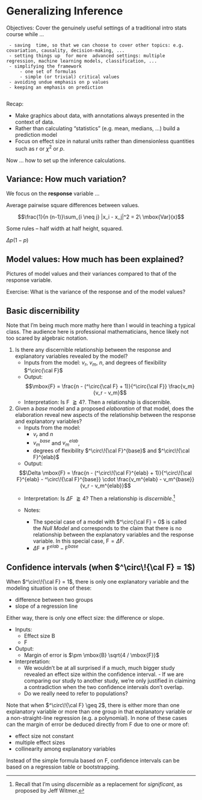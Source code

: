 # Generalizing Inference

Objectives: Cover the genuinely useful settings of a traditional intro stats course while ...

     - saving  time, so that we can choose to cover other topics: e.g. covariation, causality, decision-making, ...
     - setting things up  for more  advanced settings: multiple regression, machine learning models, classification, ...
     - simplifying the framework
         - one set of formulas
         - simple (or trivial) critical values
     - avoiding undue emphasis on p values
     - keeping an emphasis on prediction 
     
Recap: 

- Make graphics about data, with annotations always presented in the context of data.
- Rather than calculating "statistics" (e.g. mean, medians, ...) build a prediction model
- Focus on effect size in natural units rather than dimensionless quantities such as r or $\chi^2$ or $p$. 

Now ... how to set up the inference calculations.


## Variance: How much variation?

We focus on the **response** variable ...

Average pairwise square differences between values.

$$\frac{1}{n (n-1)}\sum_{i \neq j} |x_i - x_j|^2 = 2\  \mbox{Var}(x)$$

Some rules -- half width at half height, squared.

$\Delta p(1-p)$



## Model values: How much has been explained?

Pictures of model values and their variances compared to that of the response variable.

Exercise: What is the variance of  the response and of the model values?


## Basic discernibility

Note that I'm being much more mathy here than I would in teaching a typical class. The audience here is professional mathematicians, hence likely not too scared by algebraic notation.

1. Is there any discernible relationship between the response and explanatory variables revealed by the model?
    - Inputs from the model: $v_r$, $v_m$, $n$, and degrees of flexibility $^\circ{\cal F}$
    - Output:
$$\mbox{F} = \frac{n - (^\circ{\cal F} + 1)}{^\circ{\cal F}} \frac{v_m}{v_r - v_m}$$
    - Interpretation: Is F $\gtrapprox 4$?. Then a relationship is discernible.


2. Given a *base* model and a proposed *elaboration* of that model, does the elaboration reveal new aspects of the relationship between the response and explanatory variables?
    - Inputs from the model:
        - $v_r$ and $n$
        - $v_m^{base}$ and $v_m^{elab}$,
        - degrees of flexibility $^\circ\!{\cal F}^{base}$ and $^\circ\!{\cal F}^{elab}$
    - Output:

    $$\Delta \mbox{F} = \frac{n - (^\circ\!{\cal F}^{elab} + 1)}{^\circ\!{\cal F}^{elab} - ^\circ\!{\cal F}^{base}}  \cdot \frac{v_m^{elab} - v_m^{base}}{v_r - v_m^{elab}}$$
    - Interpretation: Is $\Delta$F $\gtrapprox 4$? Then a relationship is *discernible*.^[Recall that I'm using *discernible* as a replacement for *significant*, as proposed by Jeff Witmer.]

    - Notes:
        - The special case of a model with $^\circ{\cal F} = 0$ is called the *Null Model* and corresponds to the claim that there is no relationship between the explanatory variables and the response variable. In this special case, $\mbox{F} = \Delta \mbox{F}$.
        - $\Delta \mbox{F} \neq \mbox{F}^{elab} - \mbox{F}^{base}$

## Confidence intervals (when $^\circ\!{\cal F} = 1$)

When $^\circ\!{\cal F} = 1$, there is only one explanatory variable and the modeling situation is one of these:

- difference between two groups
- slope of a regression line

Either way, there is only one effect size: the difference or slope.

- Inputs:
    - Effect size B
    - F
- Output:
    - Margin of error is $\pm \mbox{B} \sqrt{4 / \mbox{F}}$
- Interpretation:
    - We wouldn't be at all surprised if a much, much bigger study revealed an effect size within the confidence interval.     - If we are comparing our study to another study, we're only justified in claiming a contradiction when the two confidence intervals don't overlap.
    - Do we really need to refer to populations?

Note that when $^\circ\!{\cal F} \geq 2$, there is either more than one explanatory variable or more than one group in that explanatory variable or a non-straight-line regression (e.g. a polynomial). In none of these cases can the margin of error be deduced directly from F due to one or more of:

- effect size not constant
- multiple effect sizes
- collinearity among explanatory variables

Instead of the simple formula based on F, confidence intervals can be based on a regression table or bootstrapping.
